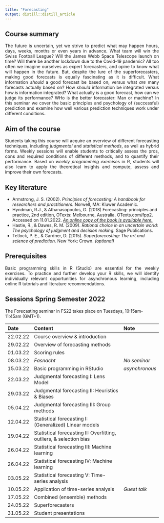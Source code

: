 ```yaml
---
title: "Forecasting"
output: distill::distill_article
---
```


## Course summary
<p style="text-align:justify;">The future is uncertain, yet we strive to predict what may happen hours, days, weeks, months or even years in advance. What team will win the Swiss Football League? Will the James Webb Space Telescope launch on time? Will there be another lockdown due to the Covid-19 pandemic? All too often we imagine ourselves as expert forecasters, and opine to know what will happen in the future. But, despite the lure of the superforecasters, making good forecasts is equally fascinating as it is difficult. What information _should_ a good forecast be based on, versus what _are_ many forecasts actually based on? How _should_ information be integrated versus how _is_ information integrated? What actually _is_ a good forecast, how can we judge its performance? WHo is the better forecaster: Man or machine? In this seminar we cover the basic principles and psychology of (successful) prediction and examine how well various prediction techniques work under different conditions.</p>

## Aim of the course
<p style="text-align:justify;">Students taking this course will acquire an overview of different forecasting techniques, including _judgmental_ and _statistical methods_, as well as hybrid forms. Weekly sessions will enable students to critically assess the pros, cons and required conditions of different methods, and to quantify their performance. Based on _weekly programming exercises_ in R, students will also learn to apply the theoretical insights and compute, assess and improve their own forecasts.</p>

## Key literature
+ Armstrong, J. S. (2002). _Principles of forecasting: A handbook for researchers and practitioners._ Norwell, MA: Kluwer Academic.
+ Hyndman, R.J., & Athanasopoulos, G. (2018) Forecasting: principles and practice, 2nd edition, OTexts: Melbourne, Australia. OTexts.com/fpp2. Accessed on 11.01.2022. _[An online copy of the book is available here.](https://otexts.com/fpp2/)_
+ Hastie, R., & Dawes, R. M. (2009). _Rational choice in an uncertain world: The psychology of judgment and decision making._ Sage Publications.
+ Tetlock, P. E., & Gardner, D. (2015). _Superforecasting: The art and science of prediction._ New York: Crown. _(optional)_

## Prerequisites
<p style="text-align:justify;">Basic programming skills in R (Studio) are essential for the weekly exercises. To practice and further develop your R skills, we will identify individually relevant opportunities for asynchronous learning, including online R tutorials and literature recommendations. </p>

## Sessions Spring Semester 2022
The Forecasting seminar in FS22 takes place on Tuesdays, 10:15am-11:45am (GMT+1).

Date      Content                                                             Note 
--------  ------------------------------------------------------------------- ---------------- 
22.02.22  Course overview & introduction                                                                
29.02.22  Overview of forecasting methods                                                   
01.03.22  Scoring rules             
08.03.22  *Fasnacht*                                                          *No seminar*
15.03.22  Basic programming in RStudio                                        *asynchronous*
22.03.22  Judgmental forecasting I: Lens Model                                    
29.03.22  Judgmental forecasting II: Heuristics & Biases                                   
05.04.22  Judgmental forecasting III: Group methods                                        
12.04.22  Statistical forecasting I: (Generalized) Linear models                         
19.04.22  Statistical forecasting II: Overfitting, outliers, & selection bias                 
26.04.22  Statistical forecasting III: Machine learning                                    
26.04.22  Statistical forecasting IV: Machine learning                                         
03.05.22  Statistical forecasting V: Time-series analysis                                     
10.05.22  Application of time-series analysis                                 *Guest talk*
17.05.22  Combined (ensemble) methods                                                       
24.05.22  Superforecasters                                                                 
31.05.22  Student presentations                                                   
-------------------------------------------------------------------------------------------------

